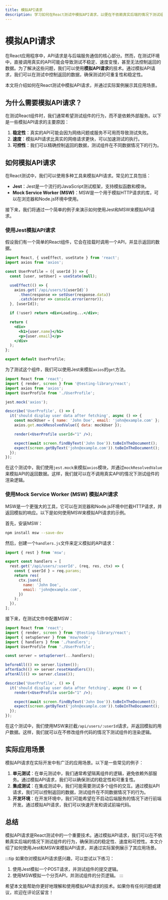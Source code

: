```yaml
---
title: 模拟API请求
description: 学习如何在React测试中模拟API请求，以便在不依赖真实后端的情况下测试组件的行为。
---
```


# 模拟API请求

在React应用程序中，API请求是与后端服务通信的核心部分。然而，在测试环境中，直接调用真实的API可能会导致测试不稳定、速度变慢，甚至无法控制返回的数据。为了解决这些问题，我们可以使用**模拟API请求**的技术。通过模拟API请求，我们可以在测试中控制返回的数据，确保测试的可重复性和稳定性。

本文将介绍如何在React测试中模拟API请求，并通过实际案例展示其应用场景。

## 为什么需要模拟API请求？

在测试React组件时，我们通常希望测试组件的行为，而不是依赖外部服务。以下是一些模拟API请求的主要原因：

1. **稳定性**：真实的API可能会因为网络问题或服务不可用而导致测试失败。
2. **速度**：模拟API请求比真实的网络请求更快，可以加速测试的执行。
3. **可控性**：我们可以精确控制返回的数据，测试组件在不同数据情况下的行为。

## 如何模拟API请求

在React测试中，我们可以使用多种工具来模拟API请求。常见的工具包括：

- **Jest**：Jest是一个流行的JavaScript测试框架，支持模拟函数和模块。
- **Mock Service Worker (MSW)**：MSW是一个用于模拟HTTP请求的库，可以在浏览器和Node.js环境中使用。

接下来，我们将通过一个简单的例子来演示如何使用Jest和MSW来模拟API请求。

### 使用Jest模拟API请求

假设我们有一个简单的React组件，它会在挂载时调用一个API，并显示返回的数据。

```jsx
import React, { useEffect, useState } from 'react';
import axios from 'axios';

const UserProfile = ({ userId }) => {
  const [user, setUser] = useState(null);

  useEffect(() => {
    axios.get(`/api/users/${userId}`)
      .then(response => setUser(response.data))
      .catch(error => console.error(error));
  }, [userId]);

  if (!user) return <div>Loading...</div>;

  return (
    <div>
      <h1>{user.name}</h1>
      <p>{user.email}</p>
    </div>
  );
};

export default UserProfile;
```

为了测试这个组件，我们可以使用Jest来模拟`axios`的`get`方法。

```jsx
import React from 'react';
import { render, screen } from '@testing-library/react';
import axios from 'axios';
import UserProfile from './UserProfile';

jest.mock('axios');

describe('UserProfile', () => {
  it('should display user data after fetching', async () => {
    const mockUser = { name: 'John Doe', email: 'john@example.com' };
    axios.get.mockResolvedValue({ data: mockUser });

    render(<UserProfile userId="1" />);

    expect(await screen.findByText('John Doe')).toBeInTheDocument();
    expect(screen.getByText('john@example.com')).toBeInTheDocument();
  });
});
```

在这个测试中，我们使用`jest.mock`来模拟`axios`模块，并通过`mockResolvedValue`来模拟API的返回数据。这样，我们就可以在不调用真实API的情况下测试组件的渲染逻辑。

### 使用Mock Service Worker (MSW) 模拟API请求

MSW是一个更强大的工具，它可以在浏览器和Node.js环境中拦截HTTP请求，并返回模拟的响应。以下是如何使用MSW来模拟API请求的示例。

首先，安装MSW：

```bash
npm install msw --save-dev
```

然后，创建一个`handlers.js`文件来定义模拟的API请求：

```jsx
import { rest } from 'msw';

export const handlers = [
  rest.get('/api/users/:userId', (req, res, ctx) => {
    const { userId } = req.params;
    return res(
      ctx.json({
        name: 'John Doe',
        email: 'john@example.com',
      })
    );
  }),
];
```

接下来，在测试文件中配置MSW：

```jsx
import React from 'react';
import { render, screen } from '@testing-library/react';
import { setupServer } from 'msw/node';
import { handlers } from './handlers';
import UserProfile from './UserProfile';

const server = setupServer(...handlers);

beforeAll(() => server.listen());
afterEach(() => server.resetHandlers());
afterAll(() => server.close());

describe('UserProfile', () => {
  it('should display user data after fetching', async () => {
    render(<UserProfile userId="1" />);

    expect(await screen.findByText('John Doe')).toBeInTheDocument();
    expect(screen.getByText('john@example.com')).toBeInTheDocument();
  });
});
```

在这个测试中，我们使用MSW来拦截`/api/users/:userId`请求，并返回模拟的用户数据。这样，我们就可以在不修改组件代码的情况下测试组件的渲染逻辑。

## 实际应用场景

模拟API请求在实际开发中有广泛的应用场景。以下是一些常见的例子：

1. **单元测试**：在单元测试中，我们通常希望隔离组件的逻辑，避免依赖外部服务。通过模拟API请求，我们可以确保测试的稳定性和可重复性。
2. **集成测试**：在集成测试中，我们可能需要测试多个组件的交互。通过模拟API请求，我们可以控制返回的数据，测试组件在不同数据情况下的行为。
3. **开发环境**：在开发环境中，我们可能希望在不启动后端服务的情况下进行前端开发。通过模拟API请求，我们可以快速开发和调试前端代码。

## 总结

模拟API请求是React测试中的一个重要技术。通过模拟API请求，我们可以在不依赖真实后端的情况下测试组件的行为，确保测试的稳定性、速度和可控性。本文介绍了如何使用Jest和MSW来模拟API请求，并通过实际案例展示了其应用场景。

:::tip
如果你对模拟API请求感兴趣，可以尝试以下练习：
1. 使用Jest模拟一个POST请求，并测试组件的提交逻辑。
2. 使用MSW模拟一个分页API，并测试组件的分页逻辑。
:::

希望本文能帮助你更好地理解和使用模拟API请求的技术。如果你有任何问题或建议，欢迎在评论区留言！